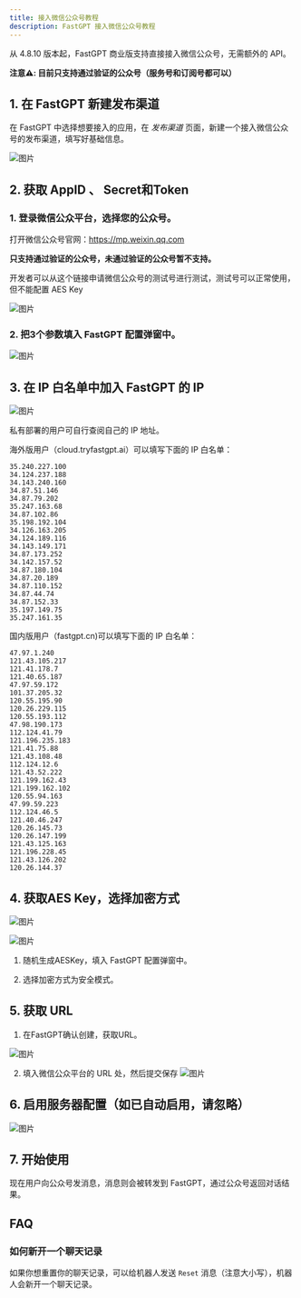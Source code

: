 ```yaml
---
title: 接入微信公众号教程
description: FastGPT 接入微信公众号教程
---
```


从 4.8.10 版本起，FastGPT 商业版支持直接接入微信公众号，无需额外的 API。

**注意⚠️: 目前只支持通过验证的公众号（服务号和订阅号都可以）**

## 1. 在 FastGPT 新建发布渠道

在 FastGPT 中选择想要接入的应用，在 *发布渠道* 页面，新建一个接入微信公众号的发布渠道，填写好基础信息。

![图片](/imgs/offiaccount-1.png)

## 2. 获取 AppID 、 Secret和Token

### 1. 登录微信公众平台，选择您的公众号。

打开微信公众号官网：https://mp.weixin.qq.com

**只支持通过验证的公众号，未通过验证的公众号暂不支持。**

开发者可以从这个链接申请微信公众号的测试号进行测试，测试号可以正常使用，但不能配置 AES Key

![图片](/imgs/offiaccount-2.png)

### 2. 把3个参数填入 FastGPT 配置弹窗中。

![图片](/imgs/offiaccount-3.png)

## 3. 在 IP 白名单中加入 FastGPT 的 IP

![图片](/imgs/offiaccount-4.png)

私有部署的用户可自行查阅自己的 IP 地址。

海外版用户（cloud.tryfastgpt.ai）可以填写下面的 IP 白名单：

```
35.240.227.100
34.124.237.188
34.143.240.160
34.87.51.146
34.87.79.202
35.247.163.68
34.87.102.86
35.198.192.104
34.126.163.205
34.124.189.116
34.143.149.171
34.87.173.252
34.142.157.52
34.87.180.104
34.87.20.189
34.87.110.152
34.87.44.74
34.87.152.33
35.197.149.75
35.247.161.35
```

国内版用户（fastgpt.cn)可以填写下面的 IP 白名单：

```
47.97.1.240
121.43.105.217
121.41.178.7
121.40.65.187
47.97.59.172
101.37.205.32
120.55.195.90
120.26.229.115
120.55.193.112
47.98.190.173
112.124.41.79
121.196.235.183
121.41.75.88
121.43.108.48
112.124.12.6
121.43.52.222
121.199.162.43
121.199.162.102
120.55.94.163
47.99.59.223
112.124.46.5
121.40.46.247
120.26.145.73
120.26.147.199
121.43.125.163
121.196.228.45
121.43.126.202
120.26.144.37
```

## 4. 获取AES Key，选择加密方式

![图片](/imgs/offiaccount-5.png)

![图片](/imgs/offiaccount-6.png)

1. 随机生成AESKey，填入 FastGPT 配置弹窗中。

2. 选择加密方式为安全模式。

## 5. 获取 URL

1. 在FastGPT确认创建，获取URL。

![图片](/imgs/offiaccount-7.png)

2. 填入微信公众平台的 URL 处，然后提交保存
![图片](/imgs/offiaccount-8.png)

## 6. 启用服务器配置（如已自动启用，请忽略）
![图片](/imgs/offiaccount-9.png)

## 7. 开始使用

现在用户向公众号发消息，消息则会被转发到 FastGPT，通过公众号返回对话结果。

## FAQ

### 如何新开一个聊天记录

如果你想重置你的聊天记录，可以给机器人发送 `Reset` 消息（注意大小写），机器人会新开一个聊天记录。
